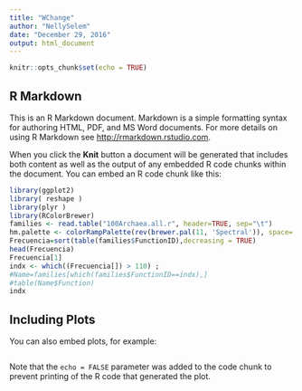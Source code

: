 ```yaml
---
title: "WChange"
author: "NellySelem"
date: "December 29, 2016"
output: html_document
---
```


```r
knitr::opts_chunk$set(echo = TRUE)
```

## R Markdown

This is an R Markdown document. Markdown is a simple formatting syntax for authoring HTML, PDF, and MS Word documents. For more details on using R Markdown see <http://rmarkdown.rstudio.com>.

When you click the **Knit** button a document will be generated that includes both content as well as the output of any embedded R code chunks within the document. You can embed an R code chunk like this:

```r
library(ggplot2)
library( reshape )
library(plyr )
library(RColorBrewer)
families <- read.table("100Archaea.all.r", header=TRUE, sep="\t")
hm.palette <- colorRampPalette(rev(brewer.pal(11, 'Spectral')), space='Lab')  
Frecuencia=sort(table(families$FunctionID),decreasing = TRUE)
head(Frecuencia)
Frecuencia[1]
indx <- which((Frecuencia[]) > 110) ;
#Name=families[which(families$FunctionID==indx),]
#table(Name$Function)
indx
```

## Including Plots

You can also embed plots, for example:

```r

```

Note that the `echo = FALSE` parameter was added to the code chunk to prevent printing of the R code that generated the plot.

